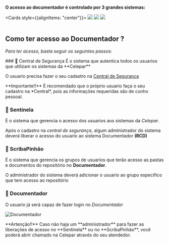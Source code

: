 
**O acesso ao documentador é controlado por 3 grandes sistemas:**

<Cards style={{alignItems: "center"}}>
  <img src="/central-seguranca.png" />
  <img src="/logo-sentinela.jpg" />
  <img src="/logo-scriba.png" />
</Cards>
<br />
<br />

## Como ter acesso ao Documentador ?
*Para ter acesso, basta seguir os seguintes passos:*

<Steps>
### 🔑 Central de Segurança
É o sistema que autentica todos os usuarios que utilizam os sistemas da **Celepar**

O usuario precisa fazer o seu cadastro na [Central de Segurança](https://cidadao-cs.identidadedigital.pr.gov.br/centralcidadao/publico/pages/usuario/autoCadastro/autoCadastro.jsf)

<Callout emoji="💡">
  **Importante!!** É recomendado que o próprio usuario faça o seu cadastro na *Central*, pois as informações requeridas são de cunho pessoal.
</Callout>

### 🔑 Sentinela
É o sistema que gerencia o acesso dos usuarios aos sistemas da *Celepar*.

Após o cadastro na *central de segurança*, algum administrador do sistema deverá liberar o acesso do usuario ao sistema Documentador **(RCD)**

### 🔑 ScribaPinhão
É o sistema que gerencia os grupos de usuarios que terão acesso as pastas e documentos do repositório no **Documentador**.

O administrador do sistema deverá adicionar o usuario ao grupo especifico que tem acesso ao repositório

### 🔑 Documentador
O usuario já será capaz de fazer login no *Documentador*

![Documentador](/documentador.png)
</Steps>

<Callout emoji="⚠️">
  **Artenção!!** Caso não haja um **administrador** para fazer as liberações de acesso no **Sentinela** ou no **ScribaPinhão**, você poderá abrir chamado na Celepar através do seu atendedor.
</Callout>
